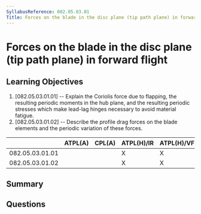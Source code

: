 ```yaml
---
SyllabusReference: 082.05.03.01
Title: Forces on the blade in the disc plane (tip path plane) in forward flight
---
```


# Forces on the blade in the disc plane (tip path plane) in forward flight

## Learning Objectives

1. [082.05.03.01.01] -- Explain the Coriolis force due to flapping, the resulting periodic moments in the hub plane, and the resulting periodic stresses which make lead-lag hinges necessary to avoid material fatigue.
2. [082.05.03.01.02] -- Describe the profile drag forces on the blade elements and the periodic variation of these forces.


|                 | ATPL(A) | CPL(A) | ATPL(H)/IR | ATPL(H)/VFR | CPL(H) | IR | CBIR(A) |
|-----------------|---------|--------|------------|-------------|--------|----|---------|
| 082.05.03.01.01 |         |        |      X     |      X      |   X    |    |         |
| 082.05.03.01.02 |         |        |      X     |      X      |   X    |    |         |

## Summary

## Questions
